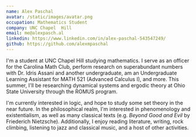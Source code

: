```yaml
---
name: Alex Paschal
avatar: /static/images/avatar.png
occupation: Mathematics Student
company: UNC Chapel  Hill
email: me@alexpasch.al
linkedin: https://www.linkedin.com/in/alex-paschal-543547249/
github: https://github.com/alexmpaschal
---
```


I'm a student at UNC Chapel Hill studying mathematics. I serve as an officer for the Carolina Math Club, perform research on superabundant numbers with Dr. Idris Assani and another undergraduate, am an Undergraduate Learning Assistant for MATH 521 (Advanced Calculus I), and more. This summer, I'll be researching dynamical systems and ergodic theory at Ohio State University through the ROMUS program.

I'm currently interested in logic, and hope to study some set theory in the near future. In the philosophical realm, I'm interested in phenomenology and existentialism, as well as many classical texts (e.g. *Beyond Good and Evil* by Friederich Nietzsche). Additionally, I enjoy reading literature, writing, rock climbing, listening to jazz and classical music, and a host of other activities.